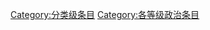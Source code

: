 {{Articles by Quality| topic=政治|project=政治|format=TOC}}
{{Wikipedia category}}
{{emptycat}}
[[Category:分类级条目|Category:分类级条目]]
[[Category:各等级政治条目|Category:各等级政治条目]]